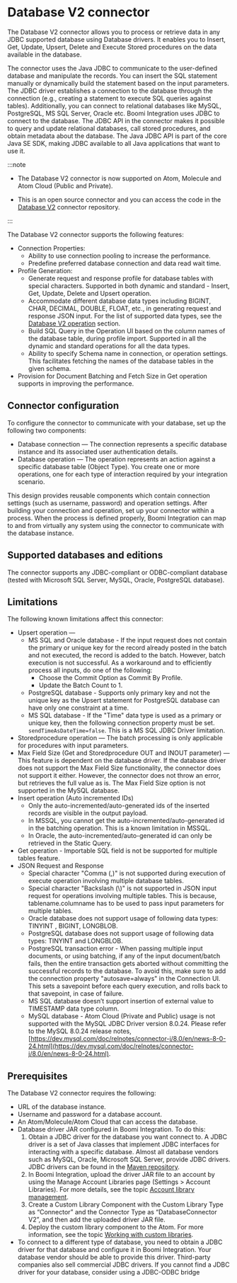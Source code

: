 
# Database V2 connector

<head>
  <meta name="guidename" content="Integration"/>
  <meta name="context" content="GUID-7b04dbdd-ef36-4a2f-b6ff-b038b3f60ff2"/>
</head>


The Database V2 connector allows you to process or retrieve data in any JDBC supported database using Database drivers. It enables you to Insert, Get, Update, Upsert, Delete and Execute Stored procedures on the data available in the database.

The connector uses the Java JDBC to communicate to the user-defined database and manipulate the records. You can insert the SQL statement manually or dynamically build the statement based on the input parameters. The JDBC driver establishes a connection to the database through the connection \(e.g., creating a statement to execute SQL queries against tables\). Additionally, you can connect to relational databases like MySQL, PostgreSQL, MS SQL Server, Oracle etc. Boomi Integration uses JDBC to connect to the database. The JDBC API in the connector makes it possible to query and update relational databases, call stored procedures, and obtain metadata about the database. The Java JDBC API is part of the core Java SE SDK, making JDBC available to all Java applications that want to use it.


:::note

- The Database V2 connector is now supported on Atom, Molecule and Atom Cloud \(Public and Private\).

- This is an open source connector and you can access the code in the [Database V2](https://bitbucket.org/officialboomi/database-v2) connector repository.

:::

The Database V2 connector supports the following features:

-   Connection Properties:
    -   Ability to use connection pooling to increase the performance.
    -   Predefine preferred database connection and data read wait time.
-   Profile Generation:
    -   Generate request and response profile for database tables with special characters. Supported in both dynamic and standard - Insert, Get, Update, Delete and Upsert operation.
    -   Accommodate different database data types including BIGINT, CHAR, DECIMAL, DOUBLE, FLOAT, etc., in generating request and response JSON input. For the list of supported data types, see the [Database V2 operation](int-Database_V2_operation_36b0cb58-24e1-42b7-8e2d-7343edcc73ac.mdx) section.
    -   Build SQL Query in the Operation UI based on the column names of the database table, during profile import. Supported in all the dynamic and standard operations for all the data types.
    -   Ability to specify Schema name in connection, or operation settings. This facilitates fetching the names of the database tables in the given schema.
-   Provision for Document Batching and Fetch Size in Get operation supports in improving the performance.

## Connector configuration

To configure the connector to communicate with your database, set up the following two components:

-   Database connection — The connection represents a specific database instance and its associated user authentication details.
-   Database operation — The operation represents an action against a specific database table \(Object Type\). You create one or more operations, one for each type of interaction required by your integration scenario.

This design provides reusable components which contain connection settings \(such as username, password\) and operation settings. After building your connection and operation, set up your connector within a process. When the process is defined properly, Boomi Integration can map to and from virtually any system using the connector to communicate with the database instance.

## Supported databases and editions

The connector supports any JDBC-compliant or ODBC-compliant database \(tested with Microsoft SQL Server, MySQL, Oracle, PostgreSQL database\).

## Limitations

The following known limitations affect this connector:

-   Upsert operation —
    -   MS SQL and Oracle database - If the input request does not contain the primary or unique key for the record already posted in the batch and not executed, the record is added to the batch. However, batch execution is not successful. As a workaround and to efficiently process all inputs, do one of the following:
        -   Choose the Commit Option as Commit By Profile.
        -   Update the Batch Count to 1.
    -   PostgreSQL database - Supports only primary key and not the unique key as the Upsert statement for PostgreSQL database can have only one constraint at a time.
    -   MS SQL database - If the "Time" data type is used as a primary or unique key, then the following connection property must be set. `sendTimeAsDateTime=false`. This is a MS SQL JDBC Driver limitation.
-   Storedprocedure operation — The batch processing is only applicable for procedures with input parameters.
-   Max Field Size \(Get and Storedprocedure OUT and INOUT parameter\) — This feature is dependent on the database driver. If the database driver does not support the Max Field Size functionality, the connector does not support it either. However, the connector does not throw an error, but retrieves the full value as is. The Max Field Size option is not supported in the MySQL database.
-   Insert operation \(Auto incremented IDs\)
    -   Only the auto-incremented/auto-generated ids of the inserted records are visible in the output payload.
    -   In MSSQL, you cannot get the auto-incremented/auto-generated id in the batching operation. This is a known limitation in MSSQL.
    -   In Oracle, the auto-incremented/auto-generated id can only be retrieved in the Static Query.
-   Get operation - Importable SQL field is not be supported for multiple tables feature.
-   JSON Request and Response
    -   Special character "Comma \(,\)" is not supported during execution of execute operation involving multiple database tables.
    -   Special character "Backslash \(\\\)" is not supported in JSON input request for operations involving multiple tables. This is because, tablename.columname has to be used to pass input parameters for multiple tables.
    -   Oracle database does not support usage of following data types: TINYINT , BIGINT, LONGBLOB.
    -   PostgreSQL database does not support usage of following data types: TINYINT and LONGBLOB.
    -   PostgreSQL transaction error - When passing multiple input documents, or using batching, if any of the input document/batch fails, then the entire transaction gets aborted without committing the successful records to the database. To avoid this, make sure to add the connection property "autosave=always" in the Connection UI. This sets a savepoint before each query execution, and rolls back to that savepoint, in case of failure.
    -   MS SQL database doesn’t support insertion of external value to TIMESTAMP data type column.
    -   MySQL database - Atom Cloud \(Private and Public\) usage is not supported with the MySQL JDBC Driver version 8.0.24. Please refer to the MySQL 8.0.24 release notes, [https://dev.mysql.com/doc/relnotes/connector-j/8.0/en/news-8-0-24.html](https://dev.mysql.com/doc/relnotes/connector-j/8.0/en/news-8-0-24.html).

## Prerequisites

The Database V2 connector requires the following:

-   URL of the database instance.
-   Username and password for a database account.
-   An Atom/Molecule/Atom Cloud that can access the database.
-   Database driver JAR configured in Boomi Integration. To do this:
    1.  Obtain a JDBC driver for the database you want connect to. A JDBC driver is a set of Java classes that implement JDBC interfaces for interacting with a specific database. Almost all database vendors such as MySQL, Oracle, Microsoft SQL Server, provide JDBC drivers. JDBC drivers can be found in the [Maven repository](https://mvnrepository.com/).
    2.  In Boomi Integration, upload the driver JAR file to an account by using the Manage Account Libraries page \(Settings \> Account Libraries\). For more details, see the topic [Account library management](../../Platform/r-atm-Account_Library_Management_edc37905-b4fe-4cae-8001-b62221adb872.md).
    3.  Create a Custom Library Component with the Custom Library Type as “Connector” and the Connector Type as “DatabaseConnector V2”, and then add the uploaded driver JAR file.
    4.  Deploy the custom library component to the Atom. For more information, see the topic [Working with custom libraries](../Process%20building/c-atm-Working_with_custom_libraries_96f10864-334e-4eba-ac3f-f52b4e65fdb2.md).
-   To connect to a different type of database, you need to obtain a JDBC driver for that database and configure it in Boomi Integration. Your database vendor should be able to provide this driver. Third-party companies also sell commercial JDBC drivers. If you cannot find a JDBC driver for your database, consider using a JDBC-ODBC bridge

<TrackedProperties />

